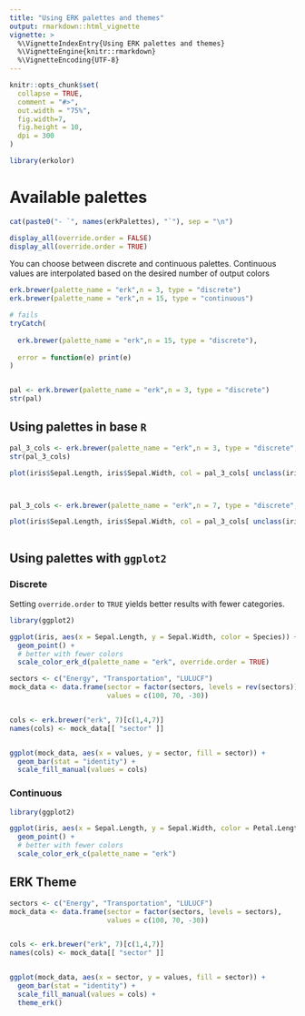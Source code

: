 ```yaml
---
title: "Using ERK palettes and themes"
output: rmarkdown::html_vignette
vignette: >
  %\VignetteIndexEntry{Using ERK palettes and themes}
  %\VignetteEngine{knitr::rmarkdown}
  %\VignetteEncoding{UTF-8}
---
```


```r
knitr::opts_chunk$set(
  collapse = TRUE,
  comment = "#>",
  out.width = "75%",
  fig.width=7, 
  fig.height = 10,
  dpi = 300
)
```

```r
library(erkolor)
```

# Available palettes

```r

cat(paste0("- `", names(erkPalettes), "`"), sep = "\n")


```


```r
display_all(override.order = FALSE)
display_all(override.order = TRUE)

```

You can choose between discrete and continuous palettes.
Continuous values are interpolated based on the desired number of output colors


```r

erk.brewer(palette_name = "erk",n = 3, type = "discrete")
erk.brewer(palette_name = "erk",n = 15, type = "continuous")

# fails
tryCatch(
  
  erk.brewer(palette_name = "erk",n = 15, type = "discrete"), 
  
  error = function(e) print(e)
)


pal <- erk.brewer(palette_name = "erk",n = 3, type = "discrete")
str(pal)

```
## Using palettes in base `R`

```r

pal_3_cols <- erk.brewer(palette_name = "erk",n = 3, type = "discrete", override.order = FALSE)
str(pal_3_cols)

plot(iris$Sepal.Length, iris$Sepal.Width, col = pal_3_cols[ unclass(iris$Species) ], pch = 16, cex = 1.5)



pal_3_cols <- erk.brewer(palette_name = "erk",n = 7, type = "discrete", override.order = TRUE)[1:3]

plot(iris$Sepal.Length, iris$Sepal.Width, col = pal_3_cols[ unclass(iris$Species) ], pch = 16, cex = 1.5)



```


## Using palettes with `ggplot2`

### Discrete

Setting `override.order` to `TRUE` yields better results with fewer categories.

```r
library(ggplot2)

ggplot(iris, aes(x = Sepal.Length, y = Sepal.Width, color = Species)) +
  geom_point() +
  # better with fewer colors
  scale_color_erk_d(palette_name = "erk", override.order = TRUE)


```

```r

sectors <- c("Energy", "Transportation", "LULUCF")
mock_data <- data.frame(sector = factor(sectors, levels = rev(sectors)),
                        values = c(100, 70, -30))


cols <- erk.brewer("erk", 7)[c(1,4,7)]
names(cols) <- mock_data[[ "sector" ]]


ggplot(mock_data, aes(x = values, y = sector, fill = sector)) +
  geom_bar(stat = "identity") +
  scale_fill_manual(values = cols)


```



### Continuous

```r
library(ggplot2)

ggplot(iris, aes(x = Sepal.Length, y = Sepal.Width, color = Petal.Length)) +
  geom_point() +
  # better with fewer colors
  scale_color_erk_c(palette_name = "erk")


```


## ERK Theme


```r
sectors <- c("Energy", "Transportation", "LULUCF")
mock_data <- data.frame(sector = factor(sectors, levels = sectors),
                        values = c(100, 70, -30))


cols <- erk.brewer("erk", 7)[c(1,4,7)]
names(cols) <- mock_data[[ "sector" ]]


ggplot(mock_data, aes(x = sector, y = values, fill = sector)) +
  geom_bar(stat = "identity") +
  scale_fill_manual(values = cols) +
  theme_erk()

```

